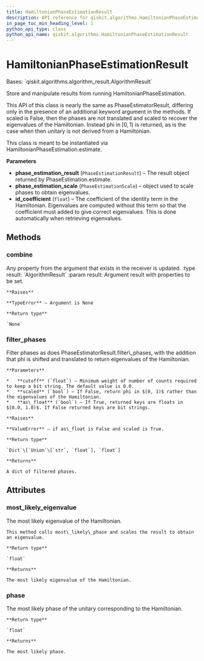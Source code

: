 ```yaml
---
title: HamiltonianPhaseEstimationResult
description: API reference for qiskit.algorithms.HamiltonianPhaseEstimationResult
in_page_toc_min_heading_level: 1
python_api_type: class
python_api_name: qiskit.algorithms.HamiltonianPhaseEstimationResult
---
```


# HamiltonianPhaseEstimationResult

<Class id="qiskit.algorithms.HamiltonianPhaseEstimationResult" isDedicatedPage={true} github="https://github.com/qiskit/qiskit/tree/stable/0.20/qiskit/algorithms/phase_estimators/hamiltonian_phase_estimation_result.py" signature="HamiltonianPhaseEstimationResult(phase_estimation_result, phase_estimation_scale, id_coefficient)">
  Bases: `qiskit.algorithms.algorithm_result.AlgorithmResult`

  Store and manipulate results from running HamiltonianPhaseEstimation.

  This API of this class is nearly the same as PhaseEstimatorResult, differing only in the presence of an additional keyword argument in the methods. If scaled is False, then the phases are not translated and scaled to recover the eigenvalues of the Hamiltonian. Instead phi in $[0, 1)$ is returned, as is the case when then unitary is not derived from a Hamiltonian.

  This class is meant to be instantiated via HamiltonianPhaseEstimation.estimate.

  **Parameters**

  *   **phase\_estimation\_result** (`PhaseEstimationResult`) – The result object returned by PhaseEstimation.estimate.
  *   **phase\_estimation\_scale** (`PhaseEstimationScale`) – object used to scale phases to obtain eigenvalues.
  *   **id\_coefficient** (`float`) – The coefficient of the identity term in the Hamiltonian. Eigenvalues are computed without this term so that the coefficient must added to give correct eigenvalues. This is done automatically when retrieving eigenvalues.

  ## Methods

  ### combine

  <Function id="qiskit.algorithms.HamiltonianPhaseEstimationResult.combine" name="combine" signature="HamiltonianPhaseEstimationResult.combine(result)">
    Any property from the argument that exists in the receiver is updated. :type result: `AlgorithmResult` :param result: Argument result with properties to be set.

    **Raises**

    **TypeError** – Argument is None

    **Return type**

    `None`
  </Function>

  ### filter\_phases

  <Function id="qiskit.algorithms.HamiltonianPhaseEstimationResult.filter_phases" name="filter_phases" signature="HamiltonianPhaseEstimationResult.filter_phases(cutoff=0.0, scaled=True, as_float=True)">
    Filter phases as does PhaseEstimatorResult.filter\_phases, with the addition that phi is shifted and translated to return eigenvalues of the Hamiltonian.

    **Parameters**

    *   **cutoff** (`float`) – Minimum weight of number of counts required to keep a bit string. The default value is 0.0.
    *   **scaled** (`bool`) – If False, return phi in $[0, 1)$ rather than the eigenvalues of the Hamiltonian.
    *   **as\_float** (`bool`) – If True, returned keys are floats in $[0.0, 1.0)$. If False returned keys are bit strings.

    **Raises**

    **ValueError** – if as\_float is False and scaled is True.

    **Return type**

    `Dict`\[`Union`\[`str`, `float`], `float`]

    **Returns**

    A dict of filtered phases.
  </Function>

  ## Attributes

  ### most\_likely\_eigenvalue

  <Attribute id="qiskit.algorithms.HamiltonianPhaseEstimationResult.most_likely_eigenvalue" name="most_likely_eigenvalue">
    The most likely eigenvalue of the Hamiltonian.

    This method calls most\_likely\_phase and scales the result to obtain an eigenvalue.

    **Return type**

    `float`

    **Returns**

    The most likely eigenvalue of the Hamiltonian.
  </Attribute>

  ### phase

  <Attribute id="qiskit.algorithms.HamiltonianPhaseEstimationResult.phase" name="phase">
    The most likely phase of the unitary corresponding to the Hamiltonian.

    **Return type**

    `float`

    **Returns**

    The most likely phase.
  </Attribute>
</Class>

